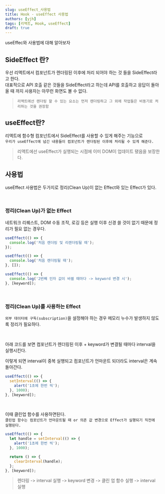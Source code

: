 ```yaml
---
slug: useEffect_사용법
title: Hook - useEffect 사용법
authors: [yjh]
tags: [리액트, Hook, useEffect]
draft: true
---
```


<div className="preview">useEffec와 사용법에 대해 알아보자</div>

<!--truncate-->

## SideEffect 란?

우선 리액트에서 컴포넌트가 렌더링된 이후에 처리 되어야 하는 것 들을 SideEffect라고 한다.  
대표적으로 API 호출 같은 것들을 SideEffect라고 하는데 API를 호출하고 응답이 돌아올 때 까지 사용자는 아무런 화면도 볼 수 없다.

> `리액트에선 렌더링 할 수 있는 요소는 먼저 렌더링하고 그 외에 작업들은 비동기로 처리하는 것을 권장함`

## useEffect란?

리액트에 함수형 컴포넌트에서 SideEffect를 사용할 수 있게 해주는 기능으로  
`우리가 useEffect에 넘긴 내용들이 컴포넌트가 렌더링된 이후에 처리될 수 있게 해준다.`

> 리액트에선 useEffect가 실행되는 시점에 이미 DOM이 업데이트 됐음을 보장한다.

## 사용법

useEffect 사용법은 두가지로 정리(Clean Up)이 없는 Effect와 있는 Effect가 있다.

<br />

### 정리(Clean Up)가 없는 Effect

네트워크 리퀘스트, DOM 수동 조작, 로깅 등은 실행 이후 신경 쓸 것이 없기 때문에 정리가 필요 없는 경우다.

```js
useEffect(() => {
  console.log('처음 렌더링 및 리렌더링될 때');
});

useEffect(() => {
  console.log('처음 렌더링될 때');
}, []);

useEffect(() => {
  console.log('2번째 인자 값이 바뀔 때마다 -> keyword 변경 시');
}, [keyword]);
```

<br />

### 정리(Clean Up)를 사용하는 Effect

`외부 데이터에 구독(subscription)`을 설정해야 하는 경우 메모리 누수가 발생하지 않도록 정리가 필요하다.

<br />

아래 코드를 보면 컴포넌트가 렌더링된 이후 + keyword가 변결될 때마다 interval을 실행시킨다.

이렇게 되면 interval이 중복 실행되고 컴포넌트가 언마운트 되더라도 interval은 계속
돌아간다.

```js
useEffect(() => {
  setInterval(() => {
    alert('1초에 한번 씩');
  }, 1000);
}, [keyword]);
```

<br />

이때 클린업 함수를 사용하면된다.  
`클린업 함수는 컴포넌트가 언마운트될 때 or 의존 값 변경으로 Effect가 실행되기 직전에 실행된다.`

```js
useEffect(() => {
  let handle = setInterval(() => {
    alert('1초에 한번 씩');
  }, 1000);

  return () => {
    clearInterval(handle);
  };
}, [keyword]);
```

> 렌더링 -> interval 실행 -> keyword 변경 -> 클린 업 함수 실행 -> interval 실행
